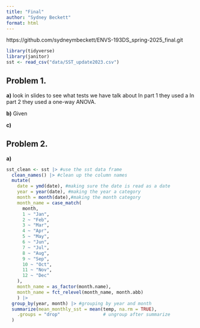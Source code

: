 ```yaml
---
title: "Final"
author: "Sydney Beckett"
format: html
---
```


https://github.com/sydneymbeckett/ENVS-193DS_spring-2025_final.git 

```r
library(tidyverse)
library(janitor)
sst <- read_csv("data/SST_update2023.csv")
```

## Problem 1.

**a)**
look in slides to see what tests we have talk about
In part 1 they used a 
In part 2 they used a one-way ANOVA.

**b)**
Given 

**c)**

## Problem 2.

**a)**
```r
sst_clean <- sst |> #use the sst data frame
  clean_names() |> #clean up the column names
  mutate(
    date = ymd(date), #making sure the date is read as a date
    year = year(date), #making the year a category
    month = month(date),#making the month category
    month_name = case_match(
      month,
      1 ~ "Jan",
      2 ~ "Feb",
      3 ~ "Mar",
      4 ~ "Apr",
      5 ~ "May",
      6 ~ "Jun",
      7 ~ "Jul",
      8 ~ "Aug",
      9 ~ "Sep",
      10 ~ "Oct",
      11 ~ "Nov",
      12 ~ "Dec"
    ),
    month_name = as_factor(month.name),
    month_name = fct_relevel(month_name, month.abb)
    ) |> 
  group_by(year, month) |> #grouping by year and month
  summarize(mean_monthly_sst = mean(temp, na.rm = TRUE), 
    .groups = "drop"                # ungroup after summarize
  )
  
  



```


